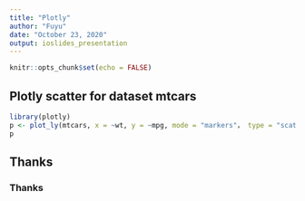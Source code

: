 ```yaml
---
title: "Plotly"
author: "Fuyu"
date: "October 23, 2020"
output: ioslides_presentation
---
```


```r
knitr::opts_chunk$set(echo = FALSE)
```

## Plotly scatter for dataset mtcars

```r
library(plotly)
p <- plot_ly(mtcars, x = ~wt, y = ~mpg, mode = "markers"， type = "scatter")
p
```

## Thanks

### Thanks



